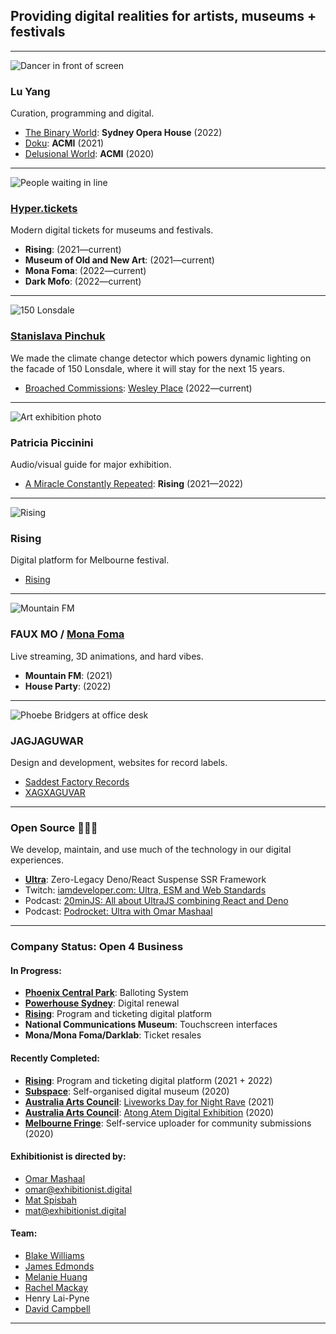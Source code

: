 
## Providing digital realities for artists, museums + festivals

---

<Image src="/preview.gif" alt="Dancer in front of screen" />

### Lu Yang

Curation, programming and digital.

- [The Binary World](https://www.sydneyoperahouse.com/events/whats-on/dance/2022/lu-yang-doku.html):
  **Sydney Opera House** (2022)
- [Doku](https://doku.acmi.net.au): **ACMI** (2021)
- [Delusional World](https://luyang.acmi.net.au): **ACMI** (2020)

---

<Image src="/mona.webp" alt="People waiting in line" />

### [Hyper.tickets](https://hyper.tickets)

Modern digital tickets for museums and festivals.

- **Rising**: (2021—current)
- **Museum of Old and New Art**: (2021—current)
- **Mona Foma**: (2022—current)
- **Dark Mofo**: (2022—current)

---

<Image src="/150.webp" alt="150 Lonsdale" />

### [Stanislava Pinchuk](https://stanislavapinchuk.com)

We made the climate change detector which powers dynamic lighting on the facade
of 150 Lonsdale, where it will stay for the next 15 years.

- [Broached Commissions](https://www.broachedcommissions.com/):
  [Wesley Place](https://www.wesleyplace.com.au/news/news-details/2022/09/14/introducing-axionome-by-stanislava-pinchuk)
  (2022—current)

---

<Image src="/miracle.webp" alt="Art exhibition photo" />

### Patricia Piccinini

Audio/visual guide for major exhibition.

- [A Miracle Constantly Repeated](https://miracle.rising.melbourne): **Rising**
  (2021—2022)

---

<Image src="/rising-2022.webp" alt="Rising" />

### Rising

Digital platform for Melbourne festival.

- [Rising](https://rising.melbourne)

---

<Image src="/faux-mo.webp" alt="Mountain FM" />

### FAUX MO / [Mona Foma](https://monafoma.net.au)

Live streaming, 3D animations, and hard vibes.

- **Mountain FM**: (2021)
- **House Party**: (2022)

---

<Image src="/saddest-factory.webp" alt="Phoebe Bridgers at office desk" />

### JAGJAGUWAR

Design and development, websites for record labels.

- [Saddest Factory Records](https://saddestfactoryrecords.com)
- [XAGXAGUVAR](https://xag.jagjaguwar.com)

---

### Open Source 👩🏻‍💻

We develop, maintain, and use much of the technology in our digital experiences.

- **[Ultra](https://ultrajs.dev)**: Zero-Legacy Deno/React Suspense SSR
  Framework
- Twitch:
  [iamdeveloper.com: Ultra, ESM and Web Standards](https://www.twitch.tv/videos/1647983771)
- Podcast:
  [20minJS: All about UltraJS combining React and Deno](https://podcast.20minjs.com/1952066/11384885)
- Podcast:
  [Podrocket: Ultra with Omar Mashaal](https://podrocket.logrocket.com/ultra)

---

### Company Status: <span>Open 4 Business</span>

<Split>

<div>

#### In Progress:

- **[Phoenix Central Park](https://phoenixcentralpark.com.au)**: Balloting
  System
- **[Powerhouse Sydney](https://www.maas.museum/new-powerhouse)**: Digital
  renewal
- **[Rising](https://rising.melbourne)**: Program and ticketing digital platform
- **National Communications Museum**: Touchscreen interfaces
- **Mona/Mona Foma/Darklab**: Ticket resales

</div>

<div>

#### Recently Completed:

- **[Rising](https://rising.melbourne)**: Program and ticketing digital platform
  (2021 + 2022)
- **[Subspace](https://subspace.art)**: Self-organised digital museum (2020)
- **[Australia Arts Council](https://australiacouncil.gov.au)**:
  [Liveworks Day for Night Rave](https://hubs.mozilla.com/D9Md29D/liveworks-day-for-night-rave)
  (2021)
- **[Australia Arts Council](https://australiacouncil.gov.au)**:
  [Atong Atem Digital Exhibition](https://hubs.mozilla.com/hs6uinL/enormous-timely-soiree)
  (2020)
- **[Melbourne Fringe](https://melbournefringe.com.au)**: Self-service uploader
  for community submissions (2020)

</div>

</Split>

<Split>

<div>

#### Exhibitionist is directed by:

- [Omar Mashaal](mailto:omar@exhibitionist.digital)
- omar@exhibitionist.digital
- [Mat Spisbah](mailto:mat@exhibitionist.digital)
- mat@exhibitionist.digital

</div>

<div>

#### Team:

- [Blake Williams](https://git.sr.ht/~shabbyrobe)
- [James Edmonds](https://github.com/deckchairlabs)
- [Melanie Huang](https://melaniehuang.com/)
- [Rachel Mackay](https://www.rachelmackay.com.au/)
- Henry Lai-Pyne
- [David Campbell](https://inksniffer.net/)

</div>

</Split>

---
